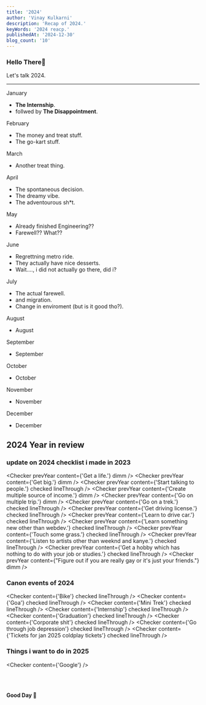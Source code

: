 ```yaml
---
title: '2024'
author: 'Vinay Kulkarni'
description: 'Recap of 2024.'
keyWords: '2024 reacp.'
publishedAt: '2024-12-30'
blog_count: '10'
---
```


### Hello There🐼

Let's talk 2024.

---

<div className="p-10" />
<Date>January</Date>

- **The Internship**.
- follwed by **The Disappointment**.

<ImageGallery
  year="2024"
  img_1="jan/c_building"
  img_2="jan/mahoraga"
  img_3="jan/qualcomm_building"
/>

<div className="p-16" />
<Date>February</Date>

- The money and treat stuff.
- The go-kart stuff.

<ImageGallery
  year="2024"
  img_1="feb/flowers"
  video_2="feb/go_kart"
  img_3="feb/washroom"
/>
<div className="p-2" />
<ImageGallery
  year="2024"
  video_3="feb/airport"
  img_2="feb/rasmalai"
  video_1="feb/office_slacker"
/>

<div className="p-16" />
<Date>March</Date>

- Another treat thing.

<ImageGallery
  year="2024"
  img_1="mar/marryage_order"
  img_2="mar/highdrate"
  img_3="mar/paneer"
/>

<div className="p-16" />
<Date>April</Date>

- The spontaneous decision.
- The dreamy vibe.
- The adventourous sh\*t.

<ImageGallery
  year="2024"
  img_1="apr/goa_wall"
  video_2="apr/plane"
  img_3="apr/hearts"
/>
<div className="p-2" />
<ImageGallery
  year="2024"
  img_1="apr/goa"
  video_2="apr/jhoola"
  video_3="apr/wheel"
/>

<div className="p-16" />
<Date>May</Date>

- Already finished Engineering??
- Farewell?? What??

<ImageGallery
  year="2024"
  video_1="may/concert"
  img_2="may/baithak"
  img_3="may/cup_cake"
/>
<div className="p-2" />
<ImageGallery
  year="2024"
  img_1="may/n_building"
  img_2="may/hallway"
  img_3="may/farewell"
/>

<div className="p-16" />
<Date>June</Date>

- Regrettning metro ride.
- They actually have nice desserts.
- Wait...., i did not actually go there, did i?

<ImageGallery
  year="2024"
  img_1="jun/cup_cake"
  video_2="jun/auto"
  img_3="jun/closet"
/>
<div className="p-2" />
<ImageGallery
  year="2024"
  img_1="jun/metro"
  img_2="jun/drunk_nights"
  img_3="jun/fort"
/>
<div className="p-2" />
<ImageGallery
  year="2024"
  img_1="jun/painting"
  img_2="jun/random_uncle"
  video_3="jun/sunset"
/>

<div className="p-16" />
<Date>July</Date>

- The actual farewell.
- and migration.
- Change in enviroment \(but is it good tho?\).

<ImageGallery
  year="2024"
  video_1="jul/maggie"
  img_2="jul/cali"
  img_3="jul/cat"
/>
<div className="p-2" />
<ImageGallery
  year="2024"
  img_1="jul/noodles"
  img_2="jul/road"
  img_3="jul/dirty_house"
/>

<div className="p-16" />
<Date>August</Date>

- August

<ImageGallery
  year="2024"
  img_1="aug/building"
  img_2="aug/pizza"
  img_3="aug/treat"
/>

<div className="p-16" />
<Date>September</Date>

- September

<ImageGallery
  year="2024"
  img_1="sept/kunafa"
  video_2="sept/concert"
  img_3="sept/hot_chocolate"
/>
<div className="p-2" />
<ImageGallery
  year="2024"
  video_1="sept/confetti"
  img_2="sept/tiramisu"
  img_3="sept/asha"
/>

<div className="p-16" />
<Date>October</Date>

- October

<ImageGallery
  year="2024"
  img_1="oct/garbha"
  video_2="oct/hare_ram"
  img_3="oct/decathalon"
/>

<div className="p-16" />
<Date>November</Date>

- November

<ImageGallery
  year="2024"
  img_1="nov/you_got_this"
  img_2="nov/pretzel"
  img_3="nov/building"
/>

<div className="p-16" />
<Date>December</Date>

- December

<ImageGallery year="2024" video_1="dec/bike" img_2="dec/cat" img_3="dec/gobi" />
<div className="p-2" />
<ImageGallery
  year="2024"
  img_1="dec/stairs"
  img_2="dec/mandir"
  img_3="dec/window"
/>

## 2024 Year in review

### update on 2024 checklist i made in 2023

<Checker prevYear content={'Get a life.'} dimm />
<Checker prevYear content={'Get big.'} dimm />
<Checker prevYear content={'Start talking to people.'} checked lineThrough />
<Checker prevYear content={'Create multiple source of income.'} dimm />
<Checker prevYear content={'Go on multiple trip.'} dimm />
<Checker prevYear content={'Go on a trek.'} checked lineThrough />
<Checker prevYear content={'Get driving license.'} checked lineThrough />
<Checker prevYear content={'Learn to drive car.'} checked lineThrough />
<Checker
  prevYear
  content={'Learn something new other than webdev.'}
  checked
  lineThrough
/>
<Checker prevYear content={'Touch some grass.'} checked lineThrough />
<Checker
  prevYear
  content={'Listen to artists other than weeknd and kanye.'}
  checked
  lineThrough
/>
<Checker
  prevYear
  content={'Get a hobby which has nothing to do with your job or studies.'}
  checked
  lineThrough
/>
<Checker
  prevYear
  content={"Figure out if you are really gay or it's just your friends."}
  dimm
/>

### Canon events of 2024

<Checker content={'Bike'} checked lineThrough />
<Checker content={'Goa'} checked lineThrough />
<Checker content={'Mini Trek'} checked lineThrough />
<Checker content={'Internship'} checked lineThrough />
<Checker content={'Graduation'} checked lineThrough />
<Checker content={'Corporate shit'} checked lineThrough />
<Checker content={'Go through job depression'} checked lineThrough />
<Checker
  content={'Tickets for jan 2025 coldplay tickets'}
  checked
  lineThrough
/>

### Things i want to do in 2025

<Checker content={'Google'} />

<br />
<br />

**Good Day 🐼**
